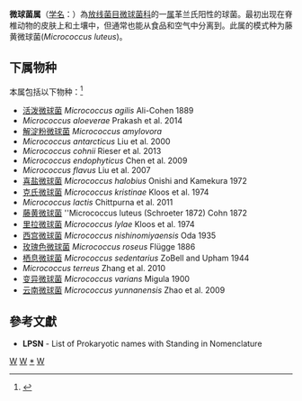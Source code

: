 {{Automatic taxobox
| taxon = Micrococcus
| authority = Cohn, 1872
| type species = 藤黄微球菌<br>''Micrococcus luteus''
| type species authority = (Schroeter, 1872) Cohn, 1872
}}
'''微球菌属'''（[[学名|学名]]：{{lang|la|''Micrococcus''}}）為[[放线菌目|放线菌目]][[微球菌科|微球菌科]]的一[[属|属]]革兰氏阳性的球菌。最初出现在脊椎动物的皮肤上和土壤中，但通常也能从食品和空气中分离到。此属的模式种为藤黄微球菌(''Micrococcus luteus'')。

==下属物种==
本属包括以下物种：<ref>{{cite web |title=Micrococcus Stackebrandt, Koch, Gvozdiak & Schumann, 1995 |url=https://www.gbif.org/species/10831483 |website=GBIF |access-date=2022-04-23 |archive-date=2022-04-23 |archive-url=https://web.archive.org/web/20220423102856/https://www.gbif.org/species/10831483 }}</ref>
* [[活泼微球菌|活泼微球菌]] ''Micrococcus agilis'' Ali-Cohen 1889
* ''Micrococcus aloeverae'' Prakash et al. 2014
* [[解淀粉微球菌|解淀粉微球菌]] ''Micrococcus amylovora''
* ''Micrococcus antarcticus'' Liu et al. 2000
* ''Micrococcus cohnii'' Rieser et al. 2013
* ''Micrococcus endophyticus'' Chen et al. 2009
* ''Micrococcus flavus'' Liu et al. 2007
* [[喜盐微球菌|喜盐微球菌]] ''Micrococcus halobius'' Onishi and Kamekura 1972
* [[克氏微球菌|克氏微球菌]] ''Micrococcus kristinae'' Kloos et al. 1974
* ''Micrococcus lactis'' Chittpurna et al. 2011
* [[藤黄微球菌|藤黄微球菌]] ''Micrococcus luteus (Schroeter 1872) Cohn 1872
* [[里拉微球菌|里拉微球菌]] ''Micrococcus lylae'' Kloos et al. 1974
* [[西宫微球菌|西宫微球菌]] ''Micrococcus nishinomiyaensis'' Oda 1935
* [[玫瑰色微球菌|玫瑰色微球菌]] ''Micrococcus roseus'' Flügge 1886
* [[栖息微球菌|栖息微球菌]] ''Micrococcus sedentarius'' ZoBell and Upham 1944
* ''Micrococcus terreus'' Zhang et al. 2010
* [[变异微球菌|变异微球菌]] ''Micrococcus varians'' Migula 1900
* [[云南微球菌|云南微球菌]] ''Micrococcus yunnanensis'' Zhao et al. 2009

==參考文獻==
{{reflist}}
* '''LPSN''' - List of Prokaryotic names with Standing in Nomenclature

{{taxonbar}}

[[Category:革兰氏阳性菌|W]]
[[Category:_微球菌科|W]]
[[Category:_微球菌属|*]]
[[Category:1872年描述的分类群|W]]